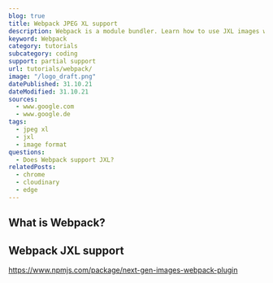 ```yaml
---
blog: true
title: Webpack JPEG XL support
description: Webpack is a module bundler. Learn how to use JXL images within Webpack.
keyword: Webpack
category: tutorials
subcategory: coding
support: partial support
url: tutorials/webpack/
image: "/logo_draft.png"
datePublished: 31.10.21
dateModified: 31.10.21
sources:
  - www.google.com
  - www.google.de
tags:
  - jpeg xl
  - jxl
  - image format
questions:
  - Does Webpack support JXL?
relatedPosts:
  - chrome
  - cloudinary
  - edge
---
```


## What is Webpack?

## Webpack JXL support

https://www.npmjs.com/package/next-gen-images-webpack-plugin
